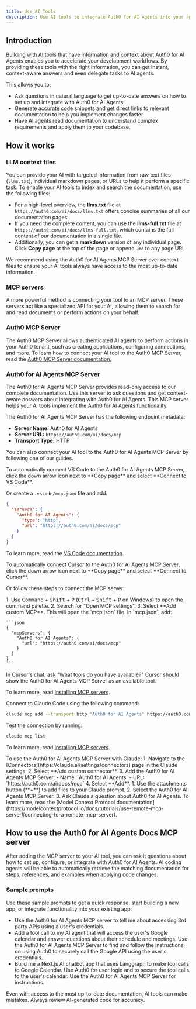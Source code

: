 ```yaml
---
title: Use AI Tools
description: Use AI tools to integrate Auth0 for AI Agents into your application.
---
```

## Introduction
Building with AI tools that have information and context about Auth0 for AI Agents enables you to accelerate your development workflows. By providing these tools with the right information, you can get instant, context-aware answers and even delegate tasks to AI agents.

This allows you to:

- Ask questions in natural language to get up-to-date answers on how to set up and integrate with Auth0 for AI Agents.
- Generate accurate code snippets and get direct links to relevant documentation to help you implement changes faster.
- Have AI agents read documentation to understand complex requirements and apply them to your codebase.

## How it works
### LLM context files
You can provide your AI with targeted information from raw text files (`llms.txt`), individual markdown pages, or URLs to help it perform a specific task. To enable your AI tools to index and search the documentation, use the following files:

- For a high-level overview, the **llms.txt** file at `https://auth0.com/ai/docs/llms.txt` offers concise summaries of all our documentation pages.
- If you need the complete content, you can use the **llms-full.txt** file at `https://auth0.com/ai/docs/llms-full.txt`, which contains the full content of our documentation in a single file.
- Additionally, you can get a **markdown** version of any individual page. Click **Copy page** at the top of the page or append `.md` to any page URL.

We recommend using the Auth0 for AI Agents MCP Server over context files to ensure your AI tools always have access to the most up-to-date information.

### MCP servers
A more powerful method is connecting your tool to an MCP server. These servers act like a specialized API for your AI, allowing them to search for and read documents or perform actions on your behalf.

### Auth0 MCP Server
The Auth0 MCP Server allows authenticated AI agents to perform actions in your Auth0 tenant, such as creating applications, configuring connections, and more. To learn how to connect your AI tool to the Auth0 MCP Server, read the [Auth0 MCP Server documentation.](https://auth0.com/docs/get-started/auth0-mcp-server)

### Auth0 for AI Agents MCP Server
The Auth0 for AI Agents MCP Server provides read-only access to our complete documentation. Use this server to ask questions and get context-aware answers about integrating with Auth0 for AI Agents. This MCP server helps your AI tools implement the Auth0 for AI Agents functionality.

The Auth0 for AI Agents MCP Server has the following endpoint metadata:

- **Server Name:** Auth0 for AI Agents
- **Server URL:** `https://auth0.com/ai/docs/mcp`
- **Transport Type:** HTTP

You can also connect your AI tool to the Auth0 for AI Agents MCP Server by following one of our guides.

<Tabs>
<Tab title="VS Code">
<Tip>To automatically connect VS Code to the Auth0 for AI Agents MCP Server, click the down arrow icon next to **Copy page** and select **Connect to VS Code**.</Tip>

Or create a `.vscode/mcp.json` file and add:

```json
{
  "servers": {
    "Auth0 for AI Agents": {
      "type": "http",
      "url": "https://auth0.com/ai/docs/mcp"
    }
  }
}
```

To learn more, read the [VS Code documentation](https://code.visualstudio.com/docs/copilot/chat/mcp-servers).
</Tab>

<Tab title="Cursor">
<Tip>To automatically connect Cursor to the Auth0 for AI Agents MCP Server, click the down arrow icon next to **Copy page** and select **Connect to Cursor**.</Tip>

Or follow these steps to connect the MCP server:

<Steps>
  <Step title="Open MCP settings">
    1. Use <kbd>Command</kbd> + <kbd>Shift</kbd> + <kbd>P</kbd> (<kbd>Ctrl</kbd> + <kbd>Shift</kbd> + <kbd>P</kbd> on Windows) to open the command palette.
    2. Search for "Open MCP settings".
    3. Select **Add custom MCP**. This will open the `mcp.json` file.
  </Step>
  <Step title="Configure the Auth0 for AI Agents MCP Server">
    In `mcp.json`, add:

    ```json
    {
      "mcpServers": {
        "Auth0 for AI Agents": {
          "url": "https://auth0.com/ai/docs/mcp"
        }
      }
    }
    ```
  </Step>
  <Step title="Test the connection">
    In Cursor's chat, ask "What tools do you have available?" Cursor should show the Auth0 for AI Agents MCP Server as an available tool.
  </Step>
</Steps>

To learn more, read [Installing MCP servers](https://docs.cursor.com/en/context/mcp#installing-mcp-servers).
</Tab>

<Tab title="Claude Code">
Connect to Claude Code using the following command:

```bash
claude mcp add --transport http "Auth0 for AI Agents" https://auth0.com/ai/docs/mcp
```

Test the connection by running:

```bash
claude mcp list
```

To learn more, read [Installing MCP servers](https://docs.anthropic.com/en/docs/claude-code/mcp#installing-mcp-servers).
</Tab>

<Tab title="Claude">
To use the Auth0 for AI Agents MCP Server with Claude:
<Steps>
  <Step title="Add the Auth0 for AI Agents MCP Server to Claude">
    1. Navigate to the [Connectors](https://claude.ai/settings/connectors) page in the Claude settings. 
    2. Select **Add custom connector**.
    3. Add the Auth0 for AI Agents MCP Server:
      - Name: `Auth0 for AI Agents`
      - URL: `https://auth0.com/ai/docs/mcp`
    4. Select **Add**.
  </Step>
  <Step title="Access the MCP server in your chat">
    1. Use the attachments button (**+**) to add files to your Claude prompt.
    2. Select the Auth0 for AI Agents MCP Server.
    3. Ask Claude a question about Auth0 for AI Agents.
  </Step>
</Steps>
To learn more, read the [Model Context Protocol documentation](https://modelcontextprotocol.io/docs/tutorials/use-remote-mcp-server#connecting-to-a-remote-mcp-server).
</Tab>
</Tabs>

## How to use the Auth0 for AI Agents Docs MCP server
After adding the MCP server to your AI tool, you can ask it questions about how to set up, configure, or integrate with Auth0 for AI Agents. AI coding agents will be able to automatically retrieve the matching documentation for steps, references, and examples when applying code changes. 

### Sample prompts
Use these sample prompts to get a quick response, start building a new app, or integrate functionality into your existing app:

- Use the Auth0 for AI Agents MCP server to tell me about accessing 3rd party APIs using a user's credentials.
- Add a tool call to my AI agent that will access the user's Google calendar and answer questions about their schedule and meetings. Use the Auth0 for AI Agents MCP Server to find and follow the instructions on using Auth0 to securely call the Google API using the user's credentials.
- Build me a Next.js AI chatbot app that uses Langgraph to make tool calls to Google Calendar. Use Auth0 for user login and to secure the tool calls to the user's calendar. Use the Auth0 for AI Agents MCP Server for instructions.

<Note>Even with access to the most up-to-date documentation, AI tools can make mistakes. Always review AI-generated code for accuracy.</Note>